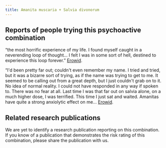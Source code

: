 ---
title: Amanita muscaria + Salvia divonorum
---
## Reports of people trying this psychoactive combination

“the most horrific experience of my life. I found myself caught in a neverending loop of thought… I felt I was in some sort of hell, destined to experience this loop forever.” [Erowid](https://erowid.org/experiences/exp.php?ID=25539).

“I'd been pretty far out; couldn't even remember my name. I tried and tried, but it was a bizarre sort of trying, as if the name was trying to get to me. It seemed to be calling out from a great depth, but I just couldn't grab on to it. No idea of normal reality. I could not have responded in any way if spoken to. There was no fear at all. Last time I was that far out on salvia alone, on a much higher dose, I was terrified. This time I just sat and waited. Amanitas have quite a strong anxiolytic effect on me… [Erowid](https://erowid.org/experiences/exp.php?ID=30259).

## Related research publications

We are yet to identify a research publication reporting on this combination. If you know of a publication that demonstrates the risk rating of this combination, please share the publication with us.

